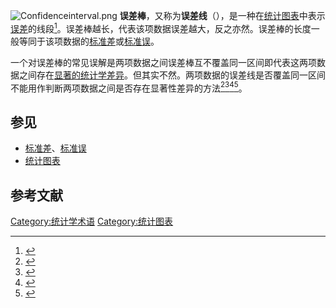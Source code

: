 [[File:Confidenceinterval.png|thumb]]
'''误差棒'''，又称为'''误差线'''（{{lang-en|error bar}}），是一种在[[统计图表|统计图表]]中表示[[误差|误差]]的线段<ref>{{Cite journal|last=Sarkar|first=Advait|last2=Blackwell|first2=Alan F.|last3=Jamnik|first3=Mateja|last4=Spott|first4=Martin|url=https://advait.org/files/sarkar_2015_uncertainty_vis.pdf|doi=10.2312/eurovisshort.20151138|year=2015|journal=Eurographics Conference on Visualization (Eurovis) - Short Papers|title=Interaction with Uncertainty in Visualisations|access-date=2021-03-14|archive-date=2020-09-26|archive-url=https://web.archive.org/web/20200926231558/https://advait.org/files/sarkar_2015_uncertainty_vis.pdf|dead-url=no}}</ref>。误差棒越长，代表该项数据误差越大，反之亦然。误差棒的长度一般等同于该项数据的[[标准差|标准差]]或[[标准误|标准误]]。

一个对误差棒的常见误解是两项数据之间误差棒互不覆盖同一区间即代表这两项数据之间存在[[显著性差异|显著的统计学差异]]。但其实不然。两项数据的误差线是否覆盖同一区间不能用作判断两项数据之间是否存在显著性差异的方法<ref name="Error bars in experimental biology">{{cite journal|last1=Cumming|first1=Geoff|last2=Fidler|first2=Fiona|last3=Vaux|first3=David L.|title=Error bars in experimental biology|journal=The Journal of Cell Biology|date=9 April 2007|volume=177|issue=1|pages=7–11|doi=10.1083/jcb.200611141|pmid=17420288|pmc=2064100}}</ref><ref name="The (mis)use of overlap of confidence intervals to assess effect modification">{{cite journal|last1=Knol|first1=Mirjam J.|last2=Pestman|first2=Wiebe R.|last3=Grobbee|first3=Diederick E.|title=The (mis)use of overlap of confidence intervals to assess effect modification|journal=European Journal of Epidemiology|date=19 March 2011|volume=26|issue=4|pages=253–254|doi=10.1007/s10654-011-9563-8|pmid=21424218|pmc=3088813}}</ref><ref name="Munger">{{cite web|last1=Munger|first1=Dave|title=Most researchers don't understand error bars|url=https://web.archive.org/web/20181101122420/http://scienceblogs.com/cognitivedaily/2008/07/31/most-researchers-dont-understa-1/|website=Cognitive Daily|access-date=17 March 2018}}</ref><ref name="Researchers misunderstand confidence intervals and standard error bars">{{cite journal|last1=Belia|first1=Sarah|last2=Fidler|first2=Fiona|last3=Williams|first3=Jennifer|last4=Cumming|first4=Geoff|title=Researchers misunderstand confidence intervals and standard error bars|journal=Psychological Methods|date=2005|volume=10|issue=4|pages=389–396|doi=10.1037/1082-989X.10.4.389|pmid=16392994}}</ref>。

==参见==
*[[标准差|标准差]]、[[标准误|标准误]]
*[[统计图表|统计图表]]

==参考文献==
{{reflist}}
{{Statistics-stub}}

[[Category:统计学术语|Category:统计学术语]]
[[Category:统计图表|Category:统计图表]]